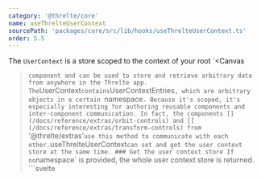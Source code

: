 ```yaml
---
category: '@threlte/core'
name: useThrelteUserContext
sourcePath: 'packages/core/src/lib/hooks/useThrelteUserContext.ts'
order: 5.5
---
```


The `UserContext` is a store scoped to the context of your root `<Canvas
  >` component and can be used to store and retrieve arbitrary data from anywhere in the Threlte
  app. The `UserContext` contains `UserContextEntries`, which are arbitrary objects in a certain
  `namespace`. Because it's scoped, it's especially interesting for authoring reusable components
  and inter-component communication. In fact, the components [`<OrbitControls
    >`](/docs/reference/extras/orbit-controls) and [`<TransformControls
      >`](/docs/reference/extras/transform-controls) from `'@threlte/extras'` use this method to
      communicate with each other. `useThrelteUserContext` can set and get the user context store at
      the same time. ### Get the user context store If no `namespace` is provided, the whole user
      context store is returned. ```svelte
      <script>

        const userCtx = useThrelteUserContext()
        console.log($userCtx) // -> { 'some-context': { foo: 'bar' } }
      </script>
      ``` If a `namespace` is provided, the hook returns a derived store. ```svelte
      <script>
        import { useThrelteUserContext } from '@threlte/core'

        const ctx = useThrelteUserContext('some-context')
        console.log($ctx) // -> { foo: 'bar' }
      </script>
      ``` ### Set the user context store - If a `UserContextEntry` is passed to the hook, and the `namespace`
      is not set, the `UserContextEntry` is set at the namespace and the `UserContextEntry` is returned.
      - If a `UserContextEntry` is passed to the hook, and the `namespace` is set, by default the `UserContextEntry`
      is **not set** and the existing `UserContextEntry` is returned. ```svelte
      <script>

        const getCtx = () => {
          return {
            foo: 'bar'
          }
        }

        const ctx = useThrelteUserContext('some-context', getCtx)
        console.log(ctx) // -> { foo: 'bar' }
      </script>
      ``` By default, when a context is set at a given namespace, setting it again will be ignored. You
      can override this behaviour: ```svelte
      <script>
        import { useThrelteUserContext } from '@threlte/core'

        const getCtx = () => {
          return {
            foo: 'bar'
          }
        }

        const ctx = useThrelteUserContext('some-context', getCtx, { exising: 'merge' })
        console.log(ctx) // -> { foo: 'bar' }
      </script>
      ```
    </TransformControls></OrbitControls
  ></Canvas
>
